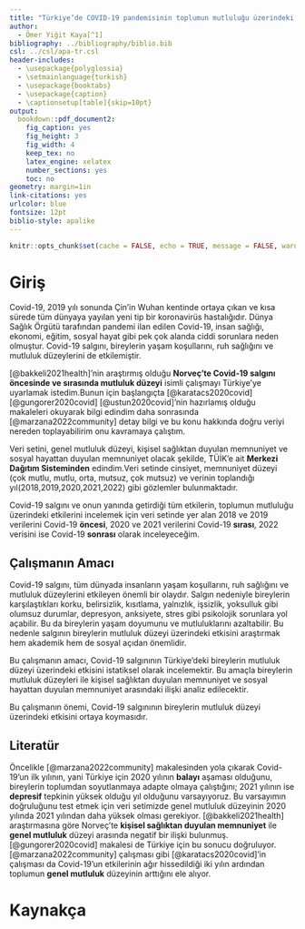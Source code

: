 ```yaml
---
title: "Türkiye’de COVID-19 pandemisinin toplumun mutluluğu üzerindeki etkisi"
author: 
  - Ömer Yiğit Kaya[^1]
bibliography: ../bibliography/biblio.bib
csl: ../csl/apa-tr.csl
header-includes:
  - \usepackage{polyglossia}
  - \setmainlanguage{turkish}
  - \usepackage{booktabs}
  - \usepackage{caption} 
  - \captionsetup[table]{skip=10pt}
output:
  bookdown::pdf_document2:
    fig_caption: yes
    fig_height: 3
    fig_width: 4
    keep_tex: no
    latex_engine: xelatex
    number_sections: yes
    toc: no
geometry: margin=1in
link-citations: yes
urlcolor: blue
fontsize: 12pt
biblio-style: apalike
---
```


```r
knitr::opts_chunk$set(cache = FALSE, echo = TRUE, message = FALSE, warning = FALSE)
```
<!-- ======================================================================= -->
<!-- ============================== NOTLAR ================================= -->
<!-- ======================================================================= -->
[^1]: 21080371, [Github Repo](https://github.com/omeryigitkaya/Istatistik-araodev)

# Giriş

Covid-19, 2019 yılı sonunda Çin'in Wuhan kentinde ortaya çıkan ve kısa sürede tüm dünyaya yayılan yeni tip bir koronavirüs hastalığıdır. Dünya Sağlık Örgütü tarafından pandemi ilan edilen Covid-19, insan sağlığı, ekonomi, eğitim, sosyal hayat gibi pek çok alanda ciddi sorunlara neden olmuştur. Covid-19 salgını, bireylerin yaşam koşullarını, ruh sağlığını ve mutluluk düzeylerini de etkilemiştir.

[@bakkeli2021health]'nin araştırmış olduğu **Norveç'te Covid-19 salgını öncesinde ve sırasında mutluluk düzeyi** isimli çalışmayı Türkiye'ye uyarlamak istedim.Bunun için başlangıçta [@karatacs2020covid] [@gungorer2020covid] [@ustun2020covid]'nin hazırlamış olduğu makaleleri okuyarak bilgi edindim daha sonrasında [@marzana2022community] detay bilgi ve bu konu hakkında doğru veriyi nereden toplayabilirim onu kavramaya çalıştım.

Veri setini, genel mutluluk düzeyi, kişisel sağlıktan duyulan memnuniyet ve sosyal hayattan duyulan memnuniyet olacak şekilde, TÜİK'e ait **Merkezi Dağıtım Sisteminden** edindim.Veri setinde cinsiyet, memnuniyet düzeyi (çok mutlu, mutlu, orta, mutsuz, çok mutsuz) ve verinin toplandığı yıl(2018,2019,2020,2021,2022) gibi gözlemler bulunmaktadır.

Covid-19 salgını ve onun yanında getirdiği tüm etkilerin, toplumun mutluluğu üzerindeki etkilerini incelemek için veri setinde yer alan 2018 ve 2019 verilerini Covid-19 **öncesi**, 2020 ve 2021 verilerini Covid-19 **sırası**, 2022 verisini ise Covid-19 **sonrası** olarak inceleyeceğim.

## Çalışmanın Amacı

Covid-19 salgını, tüm dünyada insanların yaşam koşullarını, ruh sağlığını ve mutluluk düzeylerini etkileyen önemli bir olaydır. Salgın nedeniyle bireylerin karşılaştıkları korku, belirsizlik, kısıtlama, yalnızlık, işsizlik, yoksulluk gibi olumsuz durumlar, depresyon, anksiyete, stres gibi psikolojik sorunlara yol açabilir. Bu da bireylerin yaşam doyumunu ve mutluluklarını azaltabilir. Bu nedenle salgının bireylerin mutluluk düzeyi üzerindeki etkisini araştırmak hem akademik hem de sosyal açıdan önemlidir.

Bu çalışmanın amacı, Covid-19 salgınının Türkiye'deki bireylerin mutluluk düzeyi üzerindeki etkisini istatiksel olarak incelemektir. Bu amaçla bireylerin mutluluk düzeyleri ile kişisel sağlıktan duyulan memnuniyet ve sosyal hayattan duyulan memnuniyet arasındaki ilişki analiz edilecektir.

Bu çalışmanın önemi, Covid-19 salgınının bireylerin mutluluk düzeyi üzerindeki etkisini ortaya koymasıdır.

## Literatür
Öncelikle [@marzana2022community] makalesinden yola çıkarak Covid-19’un ilk yılının, yani Türkiye için 2020 yılının **balayı** aşaması olduğunu, bireylerin toplumdan soyutlanmaya adapte olmaya çalıştığını; 2021 yılının ise **depresif** tepkinin yüksek olduğu yıl olduğunu varsayıyoruz. Bu varsayımın doğruluğunu test etmek için veri setimizde genel mutluluk düzeyinin 2020 yılında 2021 yılından daha yüksek olması gerekiyor. [@bakkeli2021health] araştırmasına göre Norveç’te **kişisel sağlıktan duyulan memnuniyet** ile **genel mutluluk** düzeyi arasında negatif bir ilişki bulunmuş. [@gungorer2020covid] makalesi de Türkiye için bu sonucu doğruluyor. [@marzana2022community] çalışması gibi [@karatacs2020covid]'in çalışması da Covid-19’un etkilerinin ağır hissedildiği iki yılın ardından toplumun **genel mutluluk** düzeyinin arttığını ele alıyor.

\newpage

# Kaynakça {#references}

::: {#''refs''}
:::

